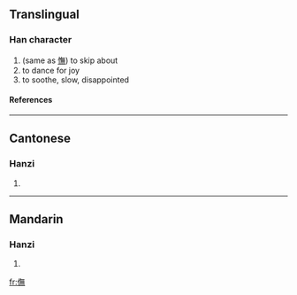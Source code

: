 ==Translingual==
===Han character===
{{Han char|rn=9|rad=人|as=12|sn=14|four=|canj=人人廿火 (OOTF)}}
# (same as [[憮]]) to skip about
# to dance for joy
# to soothe, slow, disappointed
====References====
{{Han ref|kx=0117.130|hdz=10220.020|uh=3487|ud=13447}}

----
==Cantonese==
===Hanzi===
{{yue-hanzi|jyut=|y=ng5}}
# {{defn|Cantonese}}

----
==Mandarin==
===Hanzi===
{{cmn-hanzi|pin=[[mù]] ([[mu4]]), [[wǔ]] ([[wu3]])|wg=mu<sup>4</sup>, wu<sup>3</sup>}}
# {{defn|Mandarin}}

[[fr:㒇]]